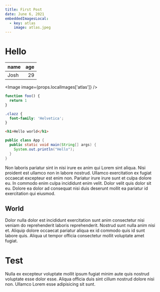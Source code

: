 ```yaml
---
title: First Post
date: June 6, 2021
embeddedImagesLocal:
  - key: atlas
    image: atlas.jpeg
---
```



# Hello

| name | age |
| :--- | --: |
| Josh |  29 |

<Test />

<Image image={props.localImages['atlas']} />

```js title=Example
function foo() {
  return 1
}
```

```css title=index
.clazz {
  font-family: 'Helvetica';
}
```

```html title=index
<h1>Hello world</h1>
```

```java title=App
public class App {
  public static void main(String[] args) {
    System.out.println("Hello");
  }
}
```

Non laboris pariatur sint in nisi irure ex anim qui Lorem sint aliqua. Nisi proident est ullamco non in labore nostrud. Ullamco exercitation ex fugiat occaecat excepteur est enim non. Pariatur irure irure sunt et culpa dolore eu. In commodo enim culpa incididunt enim velit. Dolor velit quis dolor sit eu. Dolore ea dolor ad consequat nisi duis deserunt mollit ea pariatur id exercitation qui eiusmod.

## World

Dolor nulla dolor est incididunt exercitation sunt anim consectetur nisi veniam do reprehenderit laboris reprehenderit. Nostrud sunt nulla anim nisi et. Aliquip dolore occaecat pariatur aliqua ex id commodo quis id sunt labore quis. Aliqua ut tempor officia consectetur mollit voluptate amet fugiat.

# Test

Nulla ex excepteur voluptate mollit ipsum fugiat minim aute quis nostrud voluptate esse dolor esse. Aliqua officia duis sint cillum nostrud dolore nisi non. Ullamco Lorem esse adipisicing sit sunt.
